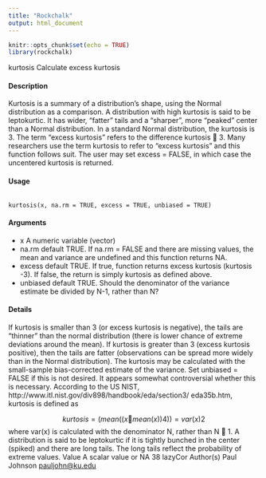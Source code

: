 ---
title: "Rockchalk"
output: html_document
---

```{r setup, include=FALSE}
knitr::opts_chunk$set(echo = TRUE)
library(rockchalk)
```

kurtosis Calculate excess kurtosis

#### Description

Kurtosis is a summary of a distribution’s shape, using the Normal distribution as a comparison. A
distribution with high kurtosis is said to be leptokurtic. It has wider, "fatter" tails and a "sharper",
more "peaked" center than a Normal distribution. In a standard Normal distribution, the kurtosis
is 3. The term "excess kurtosis" refers to the difference kurtosis 􀀀 3. Many researchers use the
term kurtosis to refer to "excess kurtosis" and this function follows suit. The user may set excess =
FALSE, in which case the uncentered kurtosis is returned.

#### Usage

<pre><code>
kurtosis(x, na.rm = TRUE, excess = TRUE, unbiased = TRUE)
</code></pre>

#### Arguments
* x A numeric variable (vector)
* na.rm default TRUE. If na.rm = FALSE and there are missing values, the mean and variance are undefined and this function returns NA.
* excess default TRUE. If true, function returns excess kurtosis (kurtosis -3). If false, the return is simply kurtosis as defined above.
* unbiased default TRUE. Should the denominator of the variance estimate be divided by N-1, rather than N?

#### Details
If kurtosis is smaller than 3 (or excess kurtosis is negative), the tails are "thinner" than the normal
distribution (there is lower chance of extreme deviations around the mean). If kurtosis is greater
than 3 (excess kurtosis positive), then the tails are fatter (observations can be spread more widely
than in the Normal distribution).
The kurtosis may be calculated with the small-sample bias-corrected estimate of the variance. Set
unbiased = FALSE if this is not desired. It appears somewhat controversial whether this is necessary.
According to the US NIST, http://www.itl.nist.gov/div898/handbook/eda/section3/
eda35b.htm, kurtosis is defined as

$$kurtosis = (mean((x 􀀀 mean(x))4))=var(x)2$$
where var(x) is calculated with the denominator N, rather than N 􀀀 1.
A distribution is said to be leptokurtic if it is tightly bunched in the center (spiked) and there are
long tails. The long tails reflect the probability of extreme values.
Value
A scalar value or NA
38 lazyCor
Author(s)
Paul Johnson <pauljohn@ku.edu>
